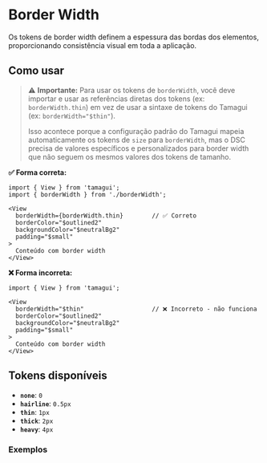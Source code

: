 

<Meta of={BorderWidthStories} />

# Border Width

Os tokens de border width definem a espessura das bordas dos elementos, proporcionando consistência visual em toda a aplicação.

## Como usar
> ⚠️ **Importante:** Para usar os tokens de `borderWidth`, você deve importar e usar as referências diretas dos tokens (ex: `borderWidth.thin`) em vez de usar a sintaxe de tokens do Tamagui (ex: `borderWidth="$thin"`). 
>
> Isso acontece porque a configuração padrão do Tamagui mapeia automaticamente os tokens de `size` para `borderWidth`, mas o DSC precisa de valores específicos e personalizados para border width que não seguem os mesmos valores dos tokens de tamanho.

**✅ Forma correta:**

```tsx
import { View } from 'tamagui';
import { borderWidth } from './borderWidth';

<View
  borderWidth={borderWidth.thin}        // ✅ Correto
  borderColor="$outlined2"
  backgroundColor="$neutralBg2"
  padding="$small"
>
  Conteúdo com border width
</View>
```

**❌ Forma incorreta:**

```tsx
import { View } from 'tamagui';

<View
  borderWidth="$thin"                   // ❌ Incorreto - não funciona
  borderColor="$outlined2"
  backgroundColor="$neutralBg2"
  padding="$small"
>
  Conteúdo com border width
</View>
```

## Tokens disponíveis

- **`none`**: `0`
- **`hairline`**: `0.5px`
- **`thin`**: `1px`
- **`thick`**: `2px`
- **`heavy`**: `4px`

### Exemplos

<Canvas of={BorderWidthStories.Default} />
